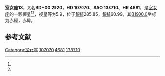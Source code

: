{{Starbox begin
| name = 室女座13
}}
{{Starbox observe
| epoch = [[J2000.0|J2000.0]]
| constell = [[室女座|室女座]]<ref name=SIMBAD>{{cite web
 | url=http://simbad.u-strasbg.fr/simbad/sim-id?Ident=HR+4681
 | title=Pulsating variable Star
 | publisher=Centre de Données astronomiques de Strasbourg
 | work=SIMBAD
 | accessdate=2012-07-13
 | archive-date=2019-09-19
 | archive-url=https://web.archive.org/web/20190919100928/http://simbad.u-strasbg.fr/simbad/sim-id?Ident=HR+4681
 | dead-url=no
 }}</ref><ref name=DATA>{{cite web
 | url=http://vizier.u-strasbg.fr/viz-bin/VizieR-5?-out.add=.&-source=5050&-corr=PK=HR&-out.max=9999&HR=4681
 | title=VizieR Detailed Page
 | accessdate=2012-07-13
 | archive-date=2016-03-05
 | archive-url=https://web.archive.org/web/20160305055021/http://vizier.u-strasbg.fr/viz-bin/VizieR-5?-out.add=.&-source=5050&-corr=PK=HR&-out.max=9999&HR=4681
 | dead-url=no
 }}</ref>
| 星官 = 
| ra = {{RA|12|18|40.3}}<ref name=SIMBAD /><ref name=DATA />
| dec = {{DEC|-0|47|14}}<ref name=SIMBAD /><ref name=DATA />
| appmag_v = 5.9<ref name=SIMBAD /><ref name=DATA />
}}
{{Starbox character
| class = A5Vn<ref name=SIMBAD /><ref name=DATA />
| b-v = 0.17<ref name=SIMBAD /><ref name=DATA />
| u-b = 0.13<ref name=SIMBAD /><ref name=DATA />
| r-i = <ref name=SIMBAD /><ref name=DATA />
| variable = 
}}
{{Starbox astrometry
| radial_v = 0.13
| prop_mo_ra = -14
| parallax = 
| p_error = 
}}
{{Starbox catalog
| names =BD+00 2920，[[SAO星表|SAO]] 138710，[[HD星表|HD]] 107070，[[HR星表|HR]] 4681}}
{{Starbox reference |Simbad=HR+4681}}
{{Starbox end}}

'''室女座13'''，又名'''BD+00 2920'''，'''HD 107070'''、'''SAO 138710'''、'''HR 4681'''，是[[室女座|室女座]]的一颗恒星<ref name=SIMBAD /><ref name=DATA />，视星等为5.9，位于[[銀道座標系|銀經]]285.85，[[銀道座標系|銀緯]]60.99，其[[B1900.0|B1900.0]]坐标为赤經{{RA|12|13|32.6}}，赤緯{{DEC|-0|60.99|53}}。

== 参考文献 ==
{{reflist}}

{{star-stub}}

{{室女座恒星}}
[[Category:室女座|Category:室女座]]
[[Category:HD和HDE天體|107070]]
[[Category:HR天體|4681]]
[[Category:SAO天體|138710]]